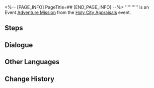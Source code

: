 <%-- [PAGE_INFO]
PageTitle=##
[END_PAGE_INFO] --%>
{{Stub|Dialogue.}}
{{Mission Infobox
|id            = 8031408
|title         = 
|image         = <!--Mission .png-->
|type          = Adventure
|event_name    = Holy City Appraisals
|chapter       = 
|requirements  = [[Trailblaze Mission]] ''[[Distant Travelers, Listen to this World's Prayer]]'' completed
|summary       = <!--official mission summary from Fate's Atlas-->
|characters    = Trailblazer
|startLocation = [[Amphoreus]] - [["Eternal Holy City" Okhema]]
|world         = Amphoreus
|area          = "Eternal Holy City" Okhema
|prev          = 
|next          = 
|rewards       = 
}}
'''''''''' is an Event [[Adventure Mission]] from the [[Holy City Appraisals]] event.

==Steps==


<!--
==Gameplay Notes==

--><!--
==Trial Character==

-->
==Dialogue==
{{Stub Dialogue}}

{{Dialogue End}}

==Other Languages==
{{Other Languages
|en   = 
|zhs  = 
|zht  = 
|ja   = 
|ko   = 
|es   = 
|fr   = 
|ru   = 
|th   = 
|vi   = 
|de   = 
|id   = 
|pt   = 
}}

==Change History==
{{Change History|3.1}}
